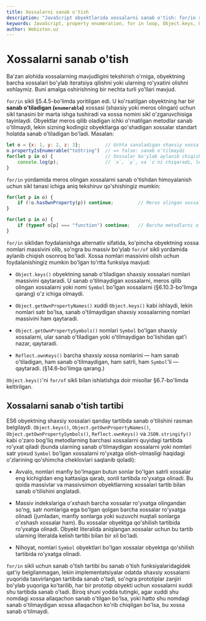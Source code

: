 ```yaml
---
title: Xossalarni sanab o'tish
description: "JavaScript obyektlarida xossalarni sanab o'tish: for/in sikli, Object.keys(), Object.getOwnPropertyNames() va xossalar tartibi."
keywords: JavaScript, property enumeration, for in loop, Object.keys, Object.getOwnPropertyNames, enumerable properties, property order
author: Webiston.uz
---
```


# Xossalarni sanab o'tish

Ba'zan alohida xossalarning mavjudligini tekshirish o'rniga, obyektning barcha xossalari bo'ylab iteratsiya qilishni yoki ularning ro'yxatini olishni xohlaymiz. Buni amalga oshirishning bir nechta turli yo'llari mavjud.

`for/in` sikli §5.4.5-bo'limda yoritilgan edi. U ko'rsatilgan obyektning har bir **sanab o'tiladigan (`enumerable`)** xossasi (shaxsiy yoki meros olingan) uchun sikl tanasini bir marta ishga tushiradi va xossa nomini sikl o'zgaruvchisiga tayinlaydi. Obyektlar meros qilib oladigan ichki o'rnatilgan metodlar sanab o'tilmaydi, lekin sizning kodingiz obyektlarga qo'shadigan xossalar standart holatda sanab o'tiladigan bo'ladi. Masalan:

``` js
let o = {x: 1, y: 2, z: 3};         // Uchta sanaladigan shaxsiy xossa
o.propertyIsEnumerable("toString")  // => false: sanab o'tilmaydi
for(let p in o) {                   // Xossalar bo'ylab aylanib chiqish
    console.log(p);                 // `x`, `y`, va `z`ni chiqaradi, lekin `toString`ni emas
}
```

`for/in` yordamida meros olingan xossalarni sanab o'tishdan himoyalanish uchun sikl tanasi ichiga aniq tekshiruv qo'shishingiz mumkin:

``` js
for(let p in o) {
    if (!o.hasOwnProperty(p)) continue;         // Meros olingan xossalarni o'tkazib yuborish
}

for(let p in o) {
    if (typeof o[p] === "function") continue;   // Barcha metodlarni o'tkazib yuborish
}
```

`for/in` siklidan foydalanishga alternativ sifatida, ko'pincha obyektning xossa nomlari massivini olib, so'ngra bu massiv bo'ylab `for/of` sikli yordamida aylanib chiqish osonroq bo'ladi. Xossa nomlari massivini olish uchun foydalanishingiz mumkin bo'lgan to'rtta funksiya mavjud:

- `Object.keys()` obyektning sanab o'tiladigan shaxsiy xossalari nomlari massivini qaytaradi. U sanab o'tilmaydigan xossalarni, meros qilib olingan xossalarni yoki nomi `Symbol` bo'lgan xossalarni (§6.10.3-bo'limga qarang) o'z ichiga olmaydi.

- `Object.getOwnPropertyNames()` xuddi `Object.keys()` kabi ishlaydi, lekin nomlari satr bo'lsa, sanab o'tilmaydigan shaxsiy xossalarning nomlari massivini ham qaytaradi.

- `Object.getOwnPropertySymbols()` nomlari `Symbol` bo'lgan shaxsiy xossalarni, ular sanab o'tiladigan yoki o'tilmaydigan bo'lishidan qat'i nazar, qaytaradi.

- `Reflect.ownKeys()` barcha shaxsiy xossa nomlarini — ham sanab o'tiladigan, ham sanab o'tilmaydigan, ham satrli, ham `Symbol`'li — qaytaradi. (§14.6-bo'limga qarang.)

`Object.keys()`'ni `for/of` sikli bilan ishlatishga doir misollar §6.7-bo'limda keltirilgan.

## Xossalarni sanab o'tish tartibi

ES6 obyektning shaxsiy xossalari qanday tartibda sanab o'tilishini rasman belgilaydi. `Object.keys()`, `Object.getOwnPropertyNames()`, `Object.getOwnPropertySymbols()`, `Reflect.ownKeys()` va `JSON.stringify()` kabi o'zaro bog'liq metodlarning barchasi xossalarni quyidagi tartibda ro'yxat qiladi (bunda ularning sanab o'tilmaydigan xossalarni yoki nomlari satr yoxud `Symbol` bo'lgan xossalarni ro'yxatga olish-olmasligi haqidagi o'zlarining qo'shimcha cheklovlari saqlanib qoladi):

- Avvalo, nomlari manfiy bo'lmagan butun sonlar bo'lgan satrli xossalar eng kichigidan eng kattasiga qarab, sonli tartibda ro'yxatga olinadi. Bu qoida massivlar va massivsimon obyektlarning xossalari tartib bilan sanab o'tilishini anglatadi.

- Massiv indekslariga o'xshash barcha xossalar ro'yxatga olingandan so'ng, satr nomlariga ega bo'lgan qolgan barcha xossalar ro'yxatga olinadi (jumladan, manfiy sonlarga yoki suzuvchi nuqtali sonlarga o'xshash xossalar ham). Bu xossalar obyektga qo'shilish tartibida ro'yxatga olinadi. Obyekt literalida aniqlangan xossalar uchun bu tartib ularning literalda kelish tartibi bilan bir xil bo'ladi.

- Nihoyat, nomlari `Symbol` obyektlari bo'lgan xossalar obyektga qo'shilish tartibida ro'yxatga olinadi.

`for/in` sikli uchun sanab o'tish tartibi bu sanab o'tish funksiyalaridagidek qat'iy belgilanmagan, lekin implementatsiyalar odatda shaxsiy xossalarni yuqorida tasvirlangan tartibda sanab o'tadi, so'ngra prototiplar zanjiri bo'ylab yuqoriga ko'tarilib, har bir prototip obyekti uchun xossalarni xuddi shu tartibda sanab o'tadi. Biroq shuni yodda tutingki, agar xuddi shu nomdagi xossa allaqachon sanab o'tilgan bo'lsa, yoki hatto shu nomdagi sanab o'tilmaydigan xossa allaqachon ko'rib chiqilgan bo'lsa, bu xossa sanab o'tilmaydi.